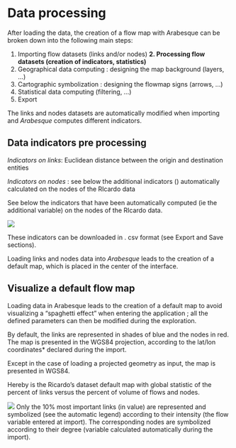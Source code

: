 # Data processing

After loading the data, the creation of a flow map with Arabesque can be broken down into the following main steps:

1. Importing flow datasets (links and/or nodes)
**2. Processing flow datasets (creation of indicators, statistics)**
3. Geographical data computing : designing the map background (layers, ...)
4. Cartographic symbolization : designing the flowmap signs (arrows, ...)
5. Statistical data computing (filtering, ...)
7. Export

The links and nodes datasets are automatically modified when importing and _Arabesque_ computes different indicators.

## Data indicators pre processing

*Indicators on links*: Euclidean distance between the origin and destination entities

*Indicators on nodes* : see below the additional indicators () automatically calculated on the nodes of the RIcardo data

See below the indicators that have been automatically computed (ie the additional variable) on the nodes of the RIcardo data.

![](images/import_indic.png)


These indicators can be downloaded in . csv format (see Export and Save sections). 

Loading links and nodes data into _Arabesque_ leads to the creation of a default map, which is placed in the center of the interface.


## Visualize a default flow map

Loading data in Arabesque leads to the creation of a default map to avoid visualizing a "spaghetti effect" when entering the application ; all the defined parameters can then be modified during the exploration.

By default, the links are represented in shades of blue and the nodes in red. The map is presented in the WGS84 projection, according to the lat/lon coordinates* declared during the import.

Except in the case of loading a projected geometry as input, the map is presented in WGS84.

Hereby is the Ricardo's dataset default map with global statistic of the percent of links versus the percent of volume of flows and nodes.

![](images/defaut_flowmap.png)
Only the 10% most important links (in value) are represented and symbolized (see the automatic legend) according to their intensity (the flow variable entered at import).
The corresponding nodes are symbolized according to their degree (variable calculated automatically during the import).



